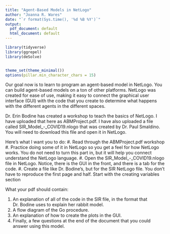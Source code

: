 ```yaml
---
title: "Agent-Based Models in NetLogo"
author: "Joanna R. Wares"
date: "`r format(Sys.time(), '%d %B %Y')`"
output:
  pdf_document: default
  html_document: default
---
```


```r
library(tidyverse)
library(ggrepel)
library(deSolve)


theme_set(theme_minimal())
options(pillar.min_character_chars = 15)
```

Our goal now is to learn to program an agent-based model in NetLogo. You can build agent-based models on a ton of other platforms. NetLogo was created for ease of use, making it easy to connect the graphical user interface (GUI) with the code that you create to determine what happens with the different agents in the different spaces.

Dr. Erin Bodine has created a workshop to teach the basics of NetLogo. I have uploaded that here as ABMProject.pdf. I have also uploaded a file called SIR_Model_-_COVID19.nlogo that was created by Dr. Paul Smaldino. You will need to download this file and open it in NetLogo.

Here's what I want you to do:
#. Read through the ABMProject.pdf workshop
#. Practice doing some of it in NetLogo so you get a feel for how NetLogo works. You do not need to turn this part in, but it will help you connect understand the NetLogo language.
#. Open the SIR_Model_-_COVID19.nlogo file in NetLogo. Notice, there is the GUI in the front, and there is a tab for the code. 
#. Create a file like Dr. Bodine's, but for the SIR NetLogo file. You don't have to reproduce the first page and half. Start with the creating variables section

What your pdf should contain:

#. An explanation of all of the code in the SIR file, in the format that Dr. Bodine uses to explain her rabbit model.
#. A flow diagram of the Go procedure.
#. An explanation of how to create the plots in the GUI.
#. Finally, a few questions at the end of the document that you could answer using this model.